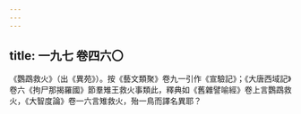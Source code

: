 ```yaml
---
---
---
```

title: 一九七 卷四六〇
---




《鸚鵡救火》（出《異苑》）。按《藝文類聚》卷九一引作《宣驗記》；《大唐西域記》卷六《拘尸那揭羅國》節羣雉王救火事類此，釋典如《舊雜譬喻經》卷上言鸚鵡救火，《大智度論》卷一六言雉救火，殆一鳥而譯名異耶？